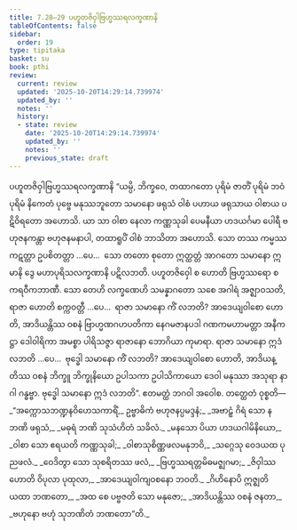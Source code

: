 ```yaml
---
title: 7.28–29 ပဟူတဇိဝှါဗြဟ္မဿရလက္ခဏာနိ
tableOfContents: false
sidebar:
  order: 19
type: tipitaka
basket: su
book: pthi
review:
  current: review
  updated: '2025-10-20T14:29:14.739974'
  updated_by: ''
  notes: ''
  history:
  - state: review
    date: '2025-10-20T14:29:14.739974'
    updated_by: ''
    notes: ''
    previous_state: draft
---
```



<DynamicBreadcrumb />


<ReviewStatus review={frontmatter.review} showDetails={true} />

<HypothesisAnnotation frontmatter={frontmatter} />

<Paragraph number="545" type="center" book="pthi">
<Emphasis>ပဟူတဇိဝှါဗြဟ္မဿရလက္ခဏာနိ</Emphasis>
</Paragraph>

<Division number="236" book="pthi" e="ch" v="8" p="141">

<Paragraph number="546" book="pthi">
“ယမ္ပိ, ဘိက္ခဝေ, တထာဂတော ပုရိမံ ဇာတိံ ပုရိမံ ဘဝံ ပုရိမံ နိကေတံ ပုဗ္ဗေ မနုဿဘူတော သမာနော ဖရုသံ ဝါစံ ပဟာယ ဖရုသာယ ဝါစာယ ပဋိဝိရတော အဟောသိ. ယာ သာ ဝါစာ နေလာ ကဏ္ဏသုခါ ပေမနီယာ ဟဒယင်္ဂမာ ပေါရီ ဗဟုဇနကန္တာ ဗဟုဇနမနာပါ, တထာရူပိံ ဝါစံ ဘာသိတာ အဟောသိ. သော တဿ ကမ္မဿ ကဋတ္တာ ဥပစိတတ္တာ …ပေ…  သော တတော စုတော ဣတ္ထတ္တံ အာဂတော သမာနော ဣမာနိ ဒွေ မဟာပုရိသလက္ခဏာနိ ပဋိလဘတိ. ပဟူတဇိဝှေါ စ ဟောတိ ဗြဟ္မဿရော စ ကရဝီကဘာဏီ.
</Paragraph>

<Paragraph number="547" book="pthi">
သော တေဟိ လက္ခဏေဟိ သမန္နာဂတော သစေ အဂါရံ အဇ္ဈာဝသတိ, ရာဇာ ဟောတိ စက္ကဝတ္တီ …ပေ…  ရာဇာ သမာနော ကိံ လဘတိ? အာဒေယျဝါစော ဟောတိ, အာဒိယန္တိဿ ဝစနံ ဗြာဟ္မဏဂဟပတိကာ နေဂမဇာနပဒါ ဂဏကမဟာမတ္တာ အနီကဋ္ဌာ ဒေါဝါရိကာ အမစ္စာ ပါရိသဇ္ဇာ ရာဇာနော ဘောဂိယာ ကုမာရာ. ရာဇာ သမာနော ဣဒံ လဘတိ …ပေ…  ဗုဒ္ဓေါ သမာနော ကိံ လဘတိ? အာဒေယျဝါစော ဟောတိ, အာဒိယန္တိဿ ဝစနံ ဘိက္ခူ ဘိက္ခုနိယော ဥပါသကာ ဥပါသိကာယော ဒေဝါ မနုဿာ အသုရာ နာဂါ ဂန္ဓဗ္ဗာ. ဗုဒ္ဓေါ သမာနော ဣဒံ လဘတိ”. ဧတမတ္ထံ ဘဂဝါ အဝေါစ.
</Paragraph>

</Division>
<Division number="237" book="pthi" e="ch" v="8" p="141">

<Paragraph number="548" book="pthi">
တတ္ထေတံ ဝုစ္စတိ—
</Paragraph>

<Paragraph number="549" type="verses" book="pthi">
_“အက္ကောသဘဏ္ဍနဝိဟေသကာရိံ,_  
ဥဗ္ဗာဓိကံ ဗဟုဇနပ္ပမဒ္ဒနံ;_  
_အဗာဠှံ ဂိရံ သော န ဘဏိ ဖရုသံ,_  
_မဓုရံ ဘဏိ သုသံဟိတံ သခိလံ._  

</Paragraph>

<Paragraph number="550" type="verses" book="pthi">
_မနသော ပိယာ ဟဒယဂါမိနိယော,_  
_ဝါစာ သော ဧရယတိ ကဏ္ဏသုခါ;_  
_ဝါစာသုစိဏ္ဏဖလမနုဘဝိ,_  
_သဂ္ဂေသု ဝေဒယထ ပုညဖလံ._  

</Paragraph>

<Paragraph number="551" type="verses" book="pthi">
_ဝေဒိတွာ သော သုစရိတဿ ဖလံ,_  
_ဗြဟ္မဿရတ္တမိဓမဇ္ဈဂမာ;_  
_ဇိဝှါဿ ဟောတိ ဝိပုလာ ပုထုလာ,_  
_အာဒေယျဝါကျဝစနော ဘဝတိ._  

</Paragraph>

<Paragraph number="552" type="verses" book="pthi">
_ဂိဟိနောပိ ဣဇ္ဈတိ ယထာ ဘဏတော,_  
_အထ စေ ပဗ္ဗဇတိ သော မနုဇော;_  
_အာဒိယန္တိဿ ဝစနံ ဇနတာ,_  
_ဗဟုနော ဗဟုံ သုဘဏိတံ ဘဏတော”တိ._
</Paragraph>
</Division>